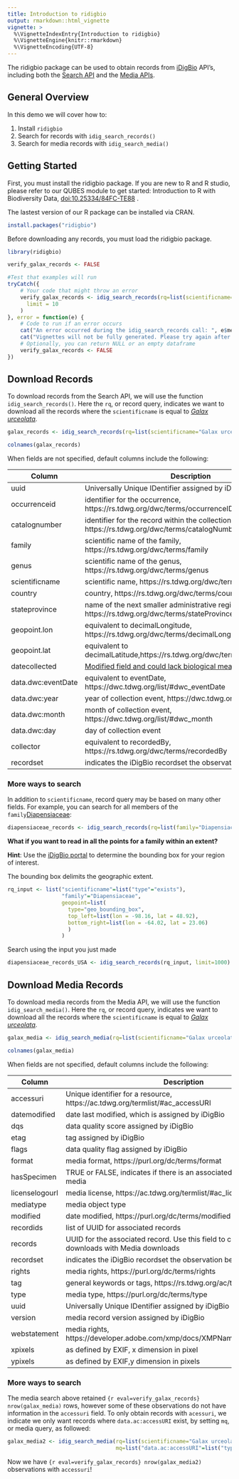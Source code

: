 ```yaml
---
title: Introduction to ridigbio
output: rmarkdown::html_vignette
vignette: >
  %\VignetteIndexEntry{Introduction to ridigbio}
  %\VignetteEngine{knitr::rmarkdown}
  %\VignetteEncoding{UTF-8}
---
```


The ridigbio package can be used to obtain records from [iDigBio](https://www.idigbio.org/) API's, including both the [Search API](https://github.com/idigbio/idigbio-search-api/wiki) and the [Media APIs](https://www.idigbio.org/wiki/index.php/IDigBio_API#Record_.26_Media_APIs). 

## General Overview   

In this demo we will cover how to:

1. Install `ridigbio`
2. Search for records with  `idig_search_records()`
3. Search for media records with `idig_search_media()`

## Getting Started

First, you must install the ridigbio package. If you are new to R and R studio, please refer to our QUBES module to get started: Introduction to R with Biodiversity Data, [doi:10.25334/84FC-TE88](https://www.doi.org/10.25334/84FC-TE88) .

The lastest version of our R package can be installed via CRAN. 
```r
install.packages("ridigbio")
```

Before downloading any records, you must load the ridigbio package.

```r
library(ridigbio)
```
```r

verify_galax_records <- FALSE

#Test that examples will run
tryCatch({
    # Your code that might throw an error
    verify_galax_records <- idig_search_records(rq=list(scientificname="Galax urceolata"),
      limit = 10
    )
}, error = function(e) {
    # Code to run if an error occurs
    cat("An error occurred during the idig_search_records call: ", e$message, "\n")
    cat("Vignettes will not be fully generated. Please try again after resolving the issue.")
    # Optionally, you can return NULL or an empty dataframe
    verify_galax_records <- FALSE
})
```

## Download Records
To download records from the Search API, we will use the function `idig_search_records()`. 
Here the `rq`, or record query, indicates we want to download all the records where the `scientificname` is equal to [<i>Galax urceolata</i>](https://en.wikipedia.org/wiki/Galax). 

```r
galax_records <- idig_search_records(rq=list(scientificname="Galax urceolata"))
```

```r
colnames(galax_records)
```

When fields are not specified, default columns include the following:   

| Column | Description |
| ----------- | ----------- |
| uuid | Universally Unique IDentifier assigned by iDigBio  |
| occurrenceid |identifier for the occurrence, 	https://rs.tdwg.org/dwc/terms/occurrenceID| 
| catalognumber |identifier for the record within the collection, https://rs.tdwg.org/dwc/terms/catalogNumber|
| family | scientific name of the family, https://rs.tdwg.org/dwc/terms/family|
| genus | scientific name of the genus, https://rs.tdwg.org/dwc/terms/genus |
| scientificname | scientific name, https://rs.tdwg.org/dwc/terms/scientificName |
| country | country, 	https://rs.tdwg.org/dwc/terms/country |
| stateprovince |name of the next smaller administrative region than country, https://rs.tdwg.org/dwc/terms/stateProvince|
| geopoint.lon | equivalent to decimalLongitude, 	https://rs.tdwg.org/dwc/terms/decimalLongitude|
| geopoint.lat | equivalent to decimalLatitude,https://rs.tdwg.org/dwc/terms/decimalLatitude |
| datecollected | [Modified field and could lack biological meaning](https://github.com/iDigBio/idb-backend/issues/229) |
| data.dwc:eventDate | equivalent to eventDate, https://dwc.tdwg.org/list/#dwc_eventDate |
| data.dwc:year | year of collection event, https://dwc.tdwg.org/list/#dwc_year |
| data.dwc:month | month of collection event, https://dwc.tdwg.org/list/#dwc_month |
| data.dwc:day | day of collection event | (https://dwc.tdwg.org/list/#dwc_day |
| collector | equivalent to recordedBy,	https://rs.tdwg.org/dwc/terms/recordedBy |
| recordset | indicates the iDigBio recordset the observation belongs too! |


### More ways to search

In addition to `scientificname`, record query may be based on many other fields. For example, you can search for all members of the `family`[Diapensiaceae](https://en.wikipedia.org/wiki/Diapensiaceae): 

```r
diapensiaceae_records <- idig_search_records(rq=list(family="Diapensiaceae"), limit=1000)
```


**What if you want to read in all the points for a family within an extent?**

**Hint**: Use the [iDigBio portal](https://www.idigbio.org/portal/search) to determine the bounding box for your region of interest.       

The bounding box delimits the geographic extent. 

```r
rq_input <- list("scientificname"=list("type"="exists"),
                 "family"="Diapensiaceae", 
                 geopoint=list(
                   type="geo_bounding_box",
                   top_left=list(lon = -98.16, lat = 48.92),
                   bottom_right=list(lon = -64.02, lat = 23.06)
                   )
                 )
```

Search using the input you just made

```r
diapensiaceae_records_USA <- idig_search_records(rq_input, limit=1000)
```


## Download Media Records
To download media records from the Media API, we will use the function `idig_search_media()`. 
Here the `rq`, or record query, indicates we want to download all the records where the `scientificname` is equal to [<i>Galax urceolata</i>](https://en.wikipedia.org/wiki/Galax). 

```r
galax_media <- idig_search_media(rq=list(scientificname="Galax urceolata"))
```

```r
colnames(galax_media)
```

When fields are not specified, default columns include the following:   

| Column | Description |
| ----------- | ----------- |
| accessuri | Unique identifier for a resource, https://ac.tdwg.org/termlist/#ac_accessURI  |
| datemodified | date last modified, which is assigned by iDigBio | 
| dqs | data quality score assigned by iDigBio |
| etag | tag assigned by iDigBio |
| flags | data quality flag assigned by iDigBio |
| format | media format, https://purl.org/dc/terms/format |
| hasSpecimen | TRUE or FALSE, indicates if there is an associated record for this media |
| licenselogourl  | media license, https://ac.tdwg.org/termlist/#ac_licenseLogoURL) |
| mediatype  | media object type |
| modified | date modified, https://purl.org/dc/terms/modified  |
| recordids | list of UUID for associated records |
|  records  | UUID for the associated record. Use this field to connect Record downloads with Media downloads |
|  recordset  | indicates the iDigBio recordset the observation belongs too! |
| rights | media rights, https://purl.org/dc/terms/rights  |
| tag  | general keywords or tags, https://rs.tdwg.org/ac/terms/tag  |
| type | media type, https://purl.org/dc/terms/type |
|  uuid | Universally Unique IDentifier assigned by iDigBio  |
| version  | media record version assigned by iDigBio |
| webstatement  | media rights, https://developer.adobe.com/xmp/docs/XMPNamespaces/xmpRights/ | 
| xpixels |  as defined by EXIF, x dimension in pixel |
| ypixels | as defined by EXIF,y dimension in pixels  |
 

### More ways to search 

The media search above retained ```{r eval=verify_galax_records} nrow(galax_media)``` rows, however some of these observations do not have information in the `accessuri` field. To only obtain records with `acessuri`, we indicate we only want records where `data.ac:accessURI` exist, by setting `mq`, or media query, as followed:
```r
galax_media2 <- idig_search_media(rq=list(scientificname="Galax urceolata"),
                                  mq=list("data.ac:accessURI"=list("type"="exists")))
```

Now we have  ```{r eval=verify_galax_records} nrow(galax_media2)``` observations with `accessuri`!